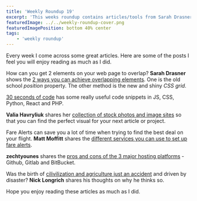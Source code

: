 ```yaml
---
title: 'Weekly Roundup 19'
excerpt: 'This weeks roundup contains articles/tools from Sarah Drasner, 30 seconds of code, Valia Havryliuk, Matt Moffitt and zechtyounes'
featuredImage: ../../weekly-roundup-cover.png
featuredImagePosition: bottom 40% center
tags:
    - 'weekly roundup'
---
```


Every week I come across some great articles. Here are some of the posts I feel you will enjoy reading as much as I did.

How can you get 2 elements on your web page to overlap? **Sarah Drasner** shows the [2 ways you can achieve overlapping elements](https://css-tricks.com/how-to-stack-elements-in-css/). One is the old school _position_ property. The other method is the new and shiny _CSS grid_.

[30 seconds of code](https://www.30secondsofcode.org/) has some really useful code snippets in JS, CSS, Python, React and PHP.

**Valia Havryliuk** shares her [collection of stock photos and image sites](https://dev.to/valiahavryliuk/picking-the-right-stock-photo-for-your-next-design-project-36bd) so that you can find the perfect visual for your next article or project.

Fare Alerts can save you a lot of time when trying to find the best deal on your flight. **Matt Moffitt** shares the [different services you can use to set up fare alerts](https://www.pointhacks.co.nz/fare-alerts-cheap-flights/).

**zechtyounes** shares the [pros and cons of the 3 major hosting platforms](https://dev.to/zechtyounes/gitlab-vs-github-vs-bitbucket-which-one-deserve-your-time-2npm) - Github, Gitlab and BitBucket.

Was the birth of [cilivilization and agriculture just an accident](http://theconversation.com/how-the-extinction-of-ice-age-mammals-may-have-forced-us-to-invent-civilisation-128799) and driven by disaster? **Nick Longrich** shares his thoughts on why he thinks so.

Hope you enjoy reading these articles as much as I did.

